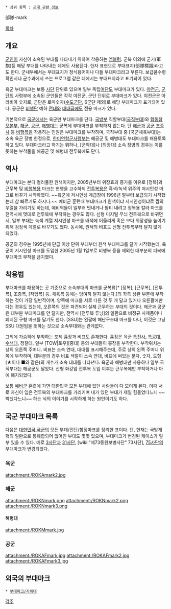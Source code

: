  * 상위 항목 : [[군대 관련 정보]]

部隊-mark

[[목차]]

== 개요 ==
[[군인]]이 자신이 소속된 부대를 나타내기 위하여 착용하는 [[엠블럼]]. 군복 이외에 군기(軍旗)등 해당 부대를 나타내는 데에도 사용된다. 한자 표현으로 부대표지(部隊標識)라고도 한다. 군내부에서는 부대표지가 정식용어이나 다들 부대마크라고 부른다. 보급품수령 확인서나 군수과에서 쓰는 프로그램 같은 데에서는 부대표지라고 표기되어 있다.

육군 부대마크는 보통 [[사단]] 단위로 있으며 일부 독립[[여단]]도 부대마크가 있다. [[야전군]], [[군단]]의 사령부에 소속된 군인들은 각각 야전군, 군단 단위로 부대마크가 있다. 야전군은 아라비아 숫자로, 군단은 로마숫자([[수도군단]], 6군단 제외)로 해당 부대마크가 표기되어 있다. 공군은 [[비행단]] 예하 [[전대]]와 [[대대]]급에도 전용 마크가 있다.

기본적으로 [[국군]]에서는 육군만 부대마크를 단다. [[국방부]] 직할부대([[국직부대]])와 [[합동참모본부]], [[해군]], [[공군]], [[해병대]]는 군복에 부대마크를 부착하지 않는다. 단 [[해군]]과 [[공군]] [[조종사]] 등 [[비행복]]을 착용하는 인원은 부대마크를 부착하며, 국직부대 중 [국군체육부대]는 소속 육군 장병 한정으로, [[한미연합군사령부]]는 해공군 및 해병대도 부대마크를 패용토록 하고 있다. 부대마크라고 하기는 뭐하나, [군악대]나 [의장대] 소속 장병의 경우는 이를 뜻하는 부착물을 해공군 및 해병대 전투복에도 단다.

== 역사 ==
부대마크는 본디 컬러풀한 원색이지만, 2005년부터 위장효과 증가를 이유로 [정복]과 근무복 및 [[비행복]]용 마크는 현행을 고수하되 [[전투복]]용은 흑색/녹색 위주의 저시인성 마크로 바꾸기 시작하였다. ~~육군에 저시인성 계급장이 1996년 말부터 보급되기 시작했는데 참 빠르기도 하시다.~~ 예비군 훈련때 부대마크가 원색이냐 저시인성이냐로 짬의 우열을 가리기도 하는데, 예비역들이 일부러 멋내거나 짬티 내려고 정복용 칼라 마크를 전역시에 멋대로 전투복에 부착하는 경우도 많다. 신형 디지털 무늬 전투복으로 바뀌면서, 일부 부대는 녹색 계열 저시인성 마크를 배색에 어울리게 혹은 보다 위장성을 높이기 위해 검정색 계열로 바꾸기도 했다. 동시에, 원색의 비표도 신형 전투복부터 달지 않게 되었다.

공군의 경우는 1995년에 단급 이상 단위 부대부터 원색 부대마크를 달기 시작했는데, 육군이 저시인성 마크를 도입한 2005년 1월 1일부로 비행복 등을 제외한 대부분의 피복에 부대마크 부착을 금지했다.

== 착용법 ==
부대마크를 패용하는 곳 기준으로 소속부대의 마크를 군복류[* [정복], [근무복], [전투복], 조종복, [작업복] 등. 체육복 등에는 당여히 달지 않는다.]의 좌측 상완 부분에 부착하는 것이 가장 일반적이며, 양쪽에 마크를 서로 다른 것 두 개 달고 있거나 오른팔에만 다는 경우도 있는데, 오른쪽의 것은 파견되어 실제 근무하는 부대의 것이다. 해군과 공군은 대부분 부대마크를 안 달지만, 전역시 [전투복 튜닝]의 일환으로 비정규 사제품이나 폐지된 구형 마크를 달기도 한다. [SSU]는 왼팔에 해난구조대 마크를 다나, 이것은 그냥 SSU 대원임을 뜻하는 것으로 소속부대와는 관계없다.

그외에 가슴팍에 부착하는 포제 흉장과 비표도 존재한다. 흉장은 육군 [[육군 특수전사령부|특전사]], [[대한민국 육군/특공대|특공대]], [[대한민국 육군/수색대|수색대]], 정찰대, 일부 [TOW|토우][중대] 등의 부대들이 흉장을 부착한다. 부착위치는 상의 오른쪽 주머니. 비표는 소속 연대, 대대를 표시해주는데, 주로 상의 왼쪽 주머니 위쪽에 부착하며, 대부분의 경우 비표 색깔이 소속 연대, 비표에 써있는 문자, 숫자, 도형(★이나 ■와 같은)의 개수가 소속 대대를 나타낸다. 육군과 해병대만 사용하나 일부 국직부대는 해공군도 달았다. 신형 화강암 전투복 도입 이후는 근무복에만 부착하거나 아예 폐지되었다.

보통 [[예비군]] 훈련에 가면 대한민국 모든 부대에 있던 사람들이 다 모이게 된다. 이때 서로 자신이 입은 전투복의 부대마크를 가리키며 내가 있던 부대가 제일 힘들었다느니 ~~빡셌다느니~~ 하는 식의 이야기를 시작하게 하는 원인이기도 하다.

== 국군 부대마크 목록 ==
다음은 [[대한민국 국군]]의 모든 부대/전단/함정마크를 정리한 표이다. 단, 현재는 국방개혁의 일환으로 통폐합되어 없어진 부대도 몇몇 있으며, 부대마크가 변경된 케이스가 일부 있을 수 있다. 예로 [[제3보병사단|3사단]]과 [[제31보병사단|31사단]], [wiki:"제73동원보병사단" 73사단], [[제75동원보병사단|75사단]]의 부대마크가 변경되었다.

=== 육군 ===
attachment:/ROKAmark2.jpg

=== 해군 ===
attachment:/ROKNmark.png
attachment:/ROKNmark2.png
attachment:/ROKNmark3.png

==== 해병대 ====
attachment:/ROKMmark.jpg

=== 공군 ===
attachment:/ROKAFmark.jpg
attachment:/ROKAFmark2.jpg
attachment:/ROKAFmark3.jpg

== 외국의 부대마크 ==
 * [[부대마크/자위대]]

[[각주]]
